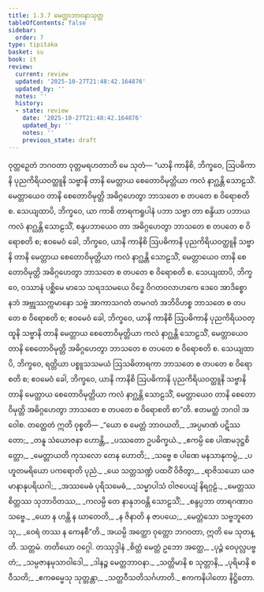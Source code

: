 ```yaml
---
title: 1.3.7 မေတ္တာဘာဝနာသုတ္တ
tableOfContents: false
sidebar:
  order: 7
type: tipitaka
basket: su
book: it
review:
  current: review
  updated: '2025-10-27T21:48:42.164876'
  updated_by: ''
  notes: ''
  history:
  - state: review
    date: '2025-10-27T21:48:42.164876'
    updated_by: ''
    notes: ''
    previous_state: draft
---
```



<ReviewStatus review={frontmatter.review} showDetails={true} />

<HypothesisAnnotation frontmatter={frontmatter} />

<DynamicBreadcrumb />

<Division number="27" book="it" e="ch" v="18" p="208">

<Paragraph number="155" book="it">
ဝုတ္တဉှေတံ ဘဂဝတာ ဝုတ္တမရဟတာတိ မေ သုတံ—
</Paragraph>

<Paragraph number="156" book="it">
“ယာနိ ကာနိစိ, ဘိက္ခဝေ, ဩပဓိကာနိ ပုညကိရိယဝတ္ထူနိ သဗ္ဗာနိ တာနိ မေတ္တာယ စေတောဝိမုတ္တိယာ ကလံ နာဂ္ဃန္တိ သောဠသိံ. မေတ္တာယေဝ တာနိ စေတောဝိမုတ္တိ အဓိဂ္ဂဟေတွာ ဘာသတေ စ တပတေ စ ဝိရောစတိ စ.
</Paragraph>

<Paragraph number="157" book="it">
သေယျထာပိ, ဘိက္ခဝေ, ယာ ကာစိ တာရကရူပါနံ ပဘာ သဗ္ဗာ တာ စန္ဒိယာ ပဘာယ ကလံ နာဂ္ဃန္တိ သောဠသိံ, စန္ဒပဘာယေဝ တာ အဓိဂ္ဂဟေတွာ ဘာသတေ စ တပတေ စ ဝိရောစတိ စ; ဧဝမေဝံ ခေါ, ဘိက္ခဝေ, ယာနိ ကာနိစိ ဩပဓိကာနိ ပုညကိရိယဝတ္ထူနိ သဗ္ဗာနိ တာနိ မေတ္တာယ စေတောဝိမုတ္တိယာ ကလံ နာဂ္ဃန္တိ သောဠသိံ, မေတ္တာယေဝ တာနိ စေတောဝိမုတ္တိ အဓိဂ္ဂဟေတွာ ဘာသတေ စ တပတေ စ ဝိရောစတိ စ.
</Paragraph>

<Paragraph number="158" book="it">
သေယျထာပိ, ဘိက္ခဝေ, ဝဿာနံ ပစ္ဆိမေ မာသေ သရဒသမယေ ဝိဒ္ဓေ ဝိဂတဝလာဟကေ ဒေဝေ အာဒိစ္စော နဘံ အဗ္ဘုဿက္ကမာနော သဗ္ဗံ အာကာသဂတံ တမဂတံ အဘိဝိဟစ္စ ဘာသတေ စ တပတေ စ ဝိရောစတိ စ; ဧဝမေဝံ ခေါ, ဘိက္ခဝေ, ယာနိ ကာနိစိ ဩပဓိကာနိ ပုညကိရိယဝတ္ထူနိ သဗ္ဗာနိ တာနိ မေတ္တာယ စေတောဝိမုတ္တိယာ ကလံ နာဂ္ဃန္တိ သောဠသိံ, မေတ္တာယေဝ တာနိ စေတောဝိမုတ္တိ အဓိဂ္ဂဟေတွာ ဘာသတေ စ တပတေ စ ဝိရောစတိ စ.
</Paragraph>

<Paragraph number="159" book="it">
သေယျထာပိ, ဘိက္ခဝေ, ရတ္တိယာ ပစ္စူသသမယံ ဩသဓိတာရကာ ဘာသတေ စ တပတေ စ ဝိရောစတိ စ; ဧဝမေဝံ ခေါ, ဘိက္ခဝေ, ယာနိ ကာနိစိ ဩပဓိကာနိ ပုညကိရိယဝတ္ထူနိ သဗ္ဗာနိ တာနိ မေတ္တာယ စေတောဝိမုတ္တိယာ ကလံ နာဂ္ဃန္တိ သောဠသိံ, မေတ္တာယေဝ တာနိ စေတောဝိမုတ္တိ အဓိဂ္ဂဟေတွာ ဘာသတေ စ တပတေ စ ဝိရောစတိ စာ”တိ. ဧတမတ္ထံ ဘဂဝါ အဝေါစ. တတ္ထေတံ ဣတိ ဝုစ္စတိ—
</Paragraph>

<Paragraph number="160" type="verses" book="it">
_“ယော စ မေတ္တံ ဘာဝယတိ,_  
_အပ္ပမာဏံ ပဋိဿတော;_  
_တနူ သံယောဇနာ ဟောန္တိ,_  
_ပဿတော ဥပဓိက္ခယံ._  

</Paragraph>

<Paragraph number="161" type="verses" book="it">
_ဧကမ္ပိ စေ ပါဏမဒုဋ္ဌစိတ္တော,_  
_မေတ္တာယတိ ကုသလော တေန ဟောတိ;_  
_သဗ္ဗေ စ ပါဏေ မနသာနုကမ္ပံ,_  
_ပဟူတမရိယော ပကရောတိ ပုညံ._  

</Paragraph>

<Paragraph number="162" type="verses" book="it">
_ယေ သတ္တသဏ္ဍံ ပထဝိံ ဝိဇိတွာ,_  
_ရာဇိသယော ယဇမာနာနုပရိယဂါ;_  
_အဿမေဓံ ပုရိသမေဓံ,_  
_သမ္မာပါသံ ဝါဇပေယျံ နိရဂ္ဂဠံ._  

</Paragraph>

<Paragraph number="163" type="verses" book="it">
_မေတ္တဿ စိတ္တဿ သုဘာဝိတဿ,_  
_ကလမ္ပိ တေ နာနုဘဝန္တိ သောဠသိံ;_  
_စန္ဒပ္ပဘာ တာရဂဏာဝ သဗ္ဗေ._  

</Paragraph>

<Paragraph number="164" type="verses" book="it">
_ယော န ဟန္တိ န ဃာတေတိ,_  
_န ဇိနာတိ န ဇာပယေ;_  
_မေတ္တံသော သဗ္ဗဘူတေသု,_  
_ဝေရံ တဿ န ကေနစီ”တိ._  

</Paragraph>

<Paragraph number="165" book="it">
အယမ္ပိ အတ္ထော ဝုတ္တော ဘဂဝတာ, ဣတိ မေ သုတန္တိ.

</Paragraph>
</Division>

<Paragraph number="166" type="center" book="it">
သတ္တမံ.



</Paragraph>

<Paragraph number="167" type="center" book="it">
တတိယော ဝဂ္ဂေါ.



</Paragraph>

<Paragraph number="168" type="center" book="it">
တဿုဒ္ဒါနံ


</Paragraph>

<Paragraph number="169" type="verses" book="it">
_စိတ္တံ မေတ္တံ ဥဘော အတ္ထေ,_  
_ပုဉ္ဇံ ဝေပုလ္လပဗ္ဗတံ;_  
_သမ္ပဇာနမုသာဝါဒေါ,_  
_ဒါနဉ္စ မေတ္တဘာဝနာ._  

</Paragraph>

<Paragraph number="170" type="verses" book="it">
_သတ္တိမာနိ စ သုတ္တာနိ,_  
_ပုရိမာနိ စ ဝီသတိ;_  
_ဧကဓမ္မေသု သုတ္တန္တာ,_  
_သတ္တဝီသတိသင်္ဂဟာတိ._  


</Paragraph>

<Paragraph number="171" type="center" book="it">
ဧကကနိပါတော နိဋ္ဌိတော.
</Paragraph>
